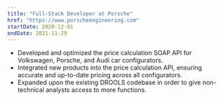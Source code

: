 ```yaml
---
title: "Full-Stack Developer at Porsche"
href: "https://www.porscheengineering.com"
startDate: 2020-12-01
endDate: 2021-11-29
---
```


- Developed and optimized the price calculation SOAP API for Volkswagen, Porsche, and Audi car configurators.
- Integrated new products into the price calculation API, ensuring accurate and up-to-date pricing across all configurators.
- Expanded upon the existing DROOLS codebase in order to give non-technical analysts access to more functions.
